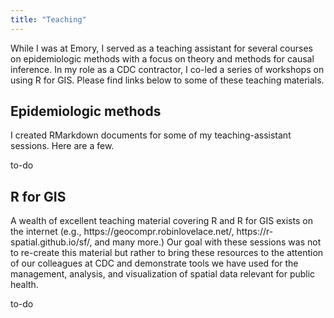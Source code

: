 ```yaml
---
title: "Teaching"
---
```


While I was at Emory, I served as a teaching assistant for several courses on epidemiologic methods with a focus on theory and methods for causal inference. In my role as a CDC contractor, I co-led a series of workshops on using R for GIS. Please find links below to some of these teaching materials.

## Epidemiologic methods
I created RMarkdown documents for some of my teaching-assistant sessions. Here are a few.

  to-do

## R for GIS
A wealth of excellent teaching material covering R and R for GIS exists on the internet (e.g., https://geocompr.robinlovelace.net/, https://r-spatial.github.io/sf/, and many more.) Our goal with these sessions was not to re-create this material but rather to bring these resources to the attention of our colleagues at CDC and demonstrate tools we have used for the management, analysis, and visualization of spatial data relevant for public health.

  to-do









